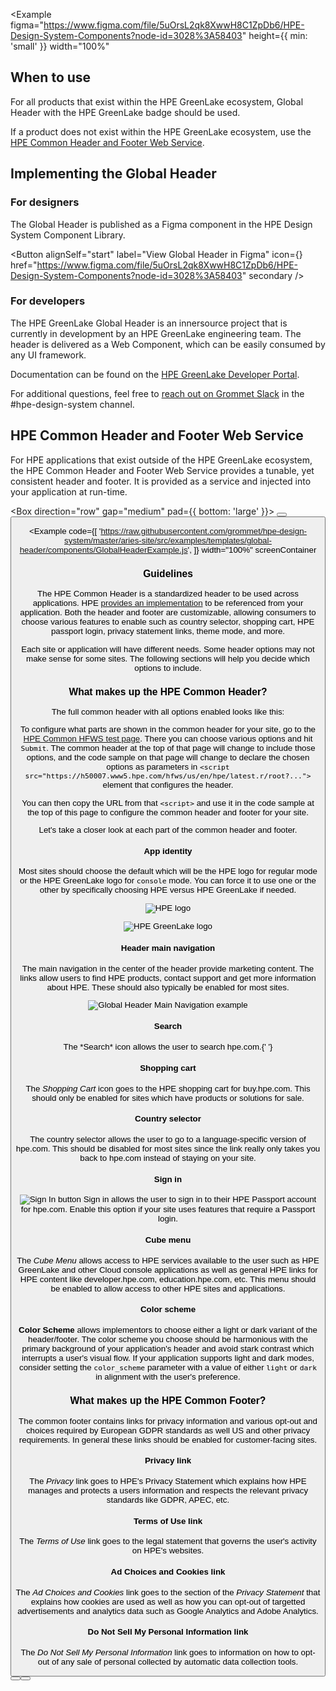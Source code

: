 
<Example
  figma="https://www.figma.com/file/5uOrsL2qk8XwwH8C1ZpDb6/HPE-Design-System-Components?node-id=3028%3A58403"
  height={{ min: 'small' }}
  width="100%"
>
  <GlobalHeader />
</Example>

## When to use

For all products that exist within the HPE GreenLake ecosystem, Global Header with the HPE GreenLake badge should be used.

If a product does not exist within the HPE GreenLake ecosystem, use the [HPE Common Header and Footer Web Service](#hpe-common-header-and-footer-web-service).

## Implementing the Global Header

### For designers

The Global Header is published as a Figma component in the HPE Design System Component Library.

<Button
  alignSelf="start"
  label="View Global Header in Figma"
  icon={<Figma color="plain" />}
  href="https://www.figma.com/file/5uOrsL2qk8XwwH8C1ZpDb6/HPE-Design-System-Components?node-id=3028%3A58403"
  secondary
/>

### For developers

The HPE GreenLake Global Header is an innersource project that is currently in development by an HPE GreenLake engineering team. The header is delivered as a Web Component, which can be easily consumed by any UI framework.

Documentation can be found on the [HPE GreenLake Developer Portal](https://developer.greenlake.hpe.com/docs/greenlake/guides/internal/front-end/greenlake_header/).

For additional questions, feel free to [reach out on Grommet Slack](https://grommet.slack.com) in the #hpe-design-system channel.

## HPE Common Header and Footer Web Service

For HPE applications that exist outside of the HPE GreenLake ecosystem, the HPE Common Header and Footer Web Service provides a tunable, yet consistent header and footer. It is provided as a service and injected into your application at run-time.

<Box direction="row" gap="medium" pad={{ bottom: 'large' }}>
  <Button
    label="View implementation details"
    href="https://h50007.www5.hpe.com/hfws-test-pages/common-hfws-test-page.php"
    target="_blank"
    rel="noreferrer  noopener"
    secondary
  />
  <Button
    label="Contact development team"
    href="mailto:hpecom-cross-platform-development@hpe.com?subject=Common%20Header-Footer%20Service"
    secondary
  />
</Box>

<Example
  code={[
    'https://raw.githubusercontent.com/grommet/hpe-design-system/master/aries-site/src/examples/templates/global-header/components/GlobalHeaderExample.js',
  ]}
  width="100%"
  screenContainer
>
  <GlobalHeaderExample />
</Example>

### Guidelines

The HPE Common Header is a standardized header to be used across applications. HPE [provides an implementation](https://h50007.www5.hpe.com/hfws-test-pages/common-hfws-test-page.php)
to be referenced from your application. Both the header and footer are customizable, allowing consumers to choose various features to enable such as country selector,
shopping cart, HPE passport login, privacy statement links, theme mode, and more.

Each site or application will have different needs. Some header options may not make sense for some
sites. The following sections will help you decide which options to include.

### What makes up the HPE Common Header?

The full common header with all options enabled looks like this:

<Example previewWidth="xlarge" height="xsmall" plain>
  <DiagramPreview
    src={{
      dark: '/templateImages/globalheader-full.svg',
      light: '/templateImages/globalheader-full.svg',
    }}
    alt="HPE Common Header"
  />
</Example>

To configure what parts are shown in the common header for your site, go to the
[HPE Common HFWS test page](https://h50007.www5.hpe.com/hfws-test-pages/common-hfws-test-page.php?version=latest.r&cc_ll=us%2Fen&header_logo=&slim_footer=true&hide_search=true&hide_cart=true&hide_country_selector=true&hide_sign_in=true).
There you can choose various options and hit `Submit`. The common header at the top
of that page will change to include those options, and the code sample on that page will
change to declare the chosen options as parameters in
`<script src="https://h50007.www5.hpe.com/hfws/us/en/hpe/latest.r/root?...">` element that
configures the header.

You can then copy the URL from that `<script>` and use it in the code sample at the top of
this page to configure the common header and footer for your site.

Let's take a closer look at each part of the common header and footer.

#### App identity

Most sites should choose the default which will be the HPE logo for regular mode or the HPE GreenLake logo for
`console` mode. You can force it to use one or the other by specifically choosing HPE versus HPE GreenLake if
needed.

![HPE logo](/templateImages/globalheader-hpe.png)

![HPE GreenLake logo](/templateImages/globalheader-greenlake.png)

#### Header main navigation

The main navigation in the center of the header provide marketing content. The links allow users to find
HPE products, contact support and get more information about HPE. These should also typically be enabled
for most sites.

![Global Header Main Navigation example](/templateImages/globalheader-nav.png)

#### Search

<Search /> The *Search* icon allows the user to search hpe.com.{' '}

#### Shopping cart

<Shop /> The *Shopping Cart* icon goes to the HPE shopping cart for buy.hpe.com.
This should only be enabled for sites which have products or solutions for sale.

#### Country selector

<Language /> The country selector allows the user to go to a language-specific
version of hpe.com. This should be disabled for most sites since the link really
only takes you back to hpe.com instead of staying on your site.

#### Sign in

![Sign In button](/templateImages/globalheader-sign-in.png)
Sign in allows the user to sign in to their HPE Passport account for hpe.com. Enable this
option if your site uses features that require a Passport login.

#### Cube menu

<AppsRounded /> The *Cube Menu* allows access to HPE services available to the
user such as HPE GreenLake and other Cloud console applications as well as
general HPE links for HPE content like developer.hpe.com, education.hpe.com,
etc. This menu should be enabled to allow access to other HPE sites and
applications.

#### Color scheme

**Color Scheme** allows implementors to choose either a light or dark variant of the header/footer.
The color scheme you choose should be harmonious with the primary background of your application's
header and avoid stark contrast which interrupts a user's visual flow. If your application supports
light and dark modes, consider setting the `color_scheme` parameter with a value of either `light`
or `dark` in alignment with the user's preference.

### What makes up the HPE Common Footer?

The common footer contains links for privacy information and various opt-out and choices required by
European GDPR standards as well US and other privacy requirements. In general these links should
be enabled for customer-facing sites.

#### Privacy link

The _Privacy_ link goes to HPE's Privacy Statement which explains how HPE manages and protects a users
information and respects the relevant privacy standards like GDPR, APEC, etc.

#### Terms of Use link

The _Terms of Use_ link goes to the legal statement that governs the user's activity on HPE's websites.

#### Ad Choices and Cookies link

The _Ad Choices and Cookies_ link goes to the section of the _Privacy Statement_ that explains how
cookies are used as well as how you can opt-out of targetted advertisements and analytics data
such as Google Analytics and Adobe Analytics.

#### Do Not Sell My Personal Information link

The _Do Not Sell My Personal Information_ link goes to information on how to opt-out of any sale
of personal collected by automatic data collection tools.

<Box direction="row" gap="medium">
  <Button
    label="View implementation details"
    href="https://h50007.www5.hpe.com/hfws-test-pages/common-hfws-test-page.php"
    target="_blank"
    rel="noreferrer  noopener"
    secondary
  />
  <Button
    label="Contact development team"
    href="mailto:hpecom-cross-platform-development@hpe.com?subject=Common%20Header-Footer%20Service"
    secondary
  />
</Box>
